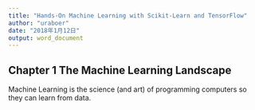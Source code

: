 ```yaml
---
title: "Hands-On Machine Learning with Scikit-Learn and TensorFlow"
author: "uraboer"
date: "2018年1月12日"
output: word_document
---
```


## Chapter 1  The Machine Learning Landscape

Machine Learning is the science (and art) of programming computers so they can learn from data.































